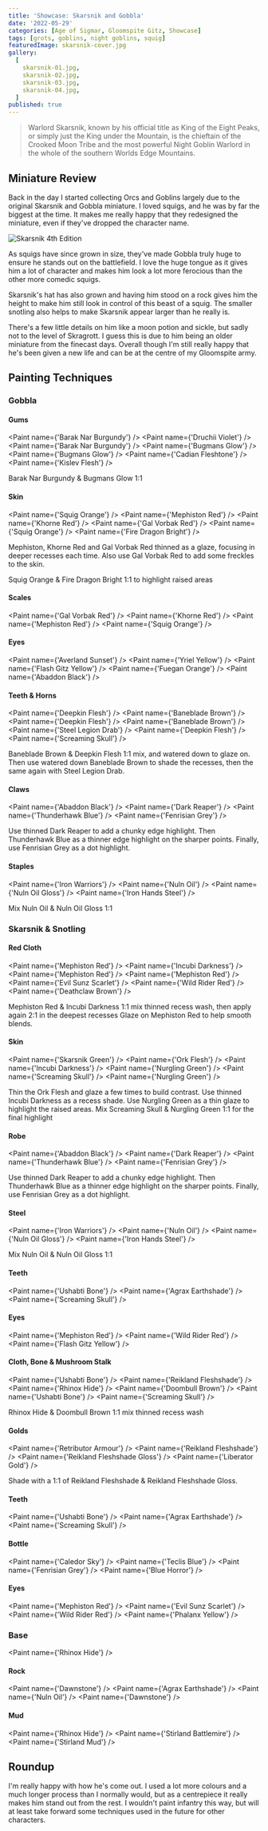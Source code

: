 ```yaml
---
title: 'Showcase: Skarsnik and Gobbla'
date: '2022-05-29'
categories: [Age of Sigmar, Gloomspite Gitz, Showcase]
tags: [grots, goblins, night goblins, squig]
featuredImage: skarsnik-cover.jpg
gallery:
  [
    skarsnik-01.jpg,
    skarsnik-02.jpg,
    skarsnik-03.jpg,
    skarsnik-04.jpg,
  ]
published: true
---
```


> Warlord Skarsnik, known by his official title as King of the Eight Peaks, or simply just the King under the Mountain,
> is the chieftain of the Crooked Moon Tribe and the most powerful Night Goblin Warlord in the whole of the southern
> Worlds Edge Mountains.

## Miniature Review

Back in the day I started collecting Orcs and Goblins largely due to the original Skarsnik and Gobbla miniature.
I loved squigs, and he was by far the biggest at the time. It makes me really happy that they redesigned the miniature,
even if they've dropped the character name.

![Skarsnik 4th Edition](./skarsnik-4th-ed.jpg)

As squigs have since grown in size, they've made Gobbla truly huge to ensure he stands out on the battlefield. I love
the huge tongue as it gives him a lot of character and makes him look a lot more ferocious than the other more comedic
squigs.

Skarsnik's hat has also grown and having him stood on a rock gives him the height to make him still look in
control of this beast of a squig. The smaller snotling also helps to make Skarsnik appear larger than he really is.

There's a few little details on him like a moon potion and sickle, but sadly not to the level of Skragrott. I guess
this is due to him being an older miniature from the finecast days. Overall though I'm still really happy that he's been
given a new life and can be at the centre of my Gloomspite army.

## Painting Techniques

### Gobbla

#### Gums
<Paint name={'Barak Nar Burgundy'} />
<Paint name={'Druchii Violet'} />
<Paint name={'Barak Nar Burgundy'} />
<Paint name={'Bugmans Glow'} />
<Paint name={'Bugmans Glow'} />
<Paint name={'Cadian Fleshtone'} />
<Paint name={'Kislev Flesh'} />

Barak Nar Burgundy & Bugmans Glow 1:1

#### Skin
<Paint name={'Squig Orange'} />
<Paint name={'Mephiston Red'} />
<Paint name={'Khorne Red'} />
<Paint name={'Gal Vorbak Red'} />
<Paint name={'Squig Orange'} />
<Paint name={'Fire Dragon Bright'} />

Mephiston, Khorne Red and Gal Vorbak Red thinned as a glaze, focusing in deeper recesses each time.
Also use Gal Vorbak Red to add some freckles to the skin.

Squig Orange & Fire Dragon Bright 1:1 to highlight raised areas

#### Scales
<Paint name={'Gal Vorbak Red'} />
<Paint name={'Khorne Red'} />
<Paint name={'Mephiston Red'} />
<Paint name={'Squig Orange'} />

#### Eyes
<Paint name={'Averland Sunset'} />
<Paint name={'Yriel Yellow'} />
<Paint name={'Flash Gitz Yellow'} />
<Paint name={'Fuegan Orange'} />
<Paint name={'Abaddon Black'} />

#### Teeth & Horns
<Paint name={'Deepkin Flesh'} />
<Paint name={'Baneblade Brown'} />
<Paint name={'Deepkin Flesh'} />
<Paint name={'Baneblade Brown'} />
<Paint name={'Steel Legion Drab'} />
<Paint name={'Deepkin Flesh'} />
<Paint name={'Screaming Skull'} />

Baneblade Brown & Deepkin Flesh 1:1 mix, and watered down to glaze on.
Then use watered down Baneblade Brown to shade the recesses, then the same again with Steel Legion Drab.

#### Claws
<Paint name={'Abaddon Black'} />
<Paint name={'Dark Reaper'} />
<Paint name={'Thunderhawk Blue'} />
<Paint name={'Fenrisian Grey'} />

Use thinned Dark Reaper to add a chunky edge highlight.
Then Thunderhawk Blue as a thinner edge highlight on the sharper points.
Finally, use Fenrisian Grey as a dot highlight.

#### Staples
<Paint name={'Iron Warriors'} />
<Paint name={'Nuln Oil'} />
<Paint name={'Nuln Oil Gloss'} />
<Paint name={'Iron Hands Steel'} />

Mix Nuln Oil & Nuln Oil Gloss 1:1

### Skarsnik & Snotling

#### Red Cloth
<Paint name={'Mephiston Red'} />
<Paint name={'Incubi Darkness'} />
<Paint name={'Mephiston Red'} />
<Paint name={'Mephiston Red'} />
<Paint name={'Evil Sunz Scarlet'} />
<Paint name={'Wild Rider Red'} />
<Paint name={'Deathclaw Brown'} />

Mephiston Red & Incubi Darkness 1:1 mix thinned recess wash, then apply again 2:1 in the deepest recesses
Glaze on Mephiston Red to help smooth blends.

#### Skin
<Paint name={'Skarsnik Green'} />
<Paint name={'Ork Flesh'} />
<Paint name={'Incubi Darkness'} />
<Paint name={'Nurgling Green'} />
<Paint name={'Screaming Skull'} />
<Paint name={'Nurgling Green'} />

Thin the Ork Flesh and glaze a few times to build contrast. Use thinned Incubi Darkness as a recess shade.
Use Nurgling Green as a thin glaze to highlight the raised areas.
Mix Screaming Skull & Nurgling Green 1:1 for the final highlight

#### Robe
<Paint name={'Abaddon Black'} />
<Paint name={'Dark Reaper'} />
<Paint name={'Thunderhawk Blue'} />
<Paint name={'Fenrisian Grey'} />

Use thinned Dark Reaper to add a chunky edge highlight.
Then Thunderhawk Blue as a thinner edge highlight on the sharper points.
Finally, use Fenrisian Grey as a dot highlight.

#### Steel
<Paint name={'Iron Warriors'} />
<Paint name={'Nuln Oil'} />
<Paint name={'Nuln Oil Gloss'} />
<Paint name={'Iron Hands Steel'} />

Mix Nuln Oil & Nuln Oil Gloss 1:1

#### Teeth
<Paint name={'Ushabti Bone'} />
<Paint name={'Agrax Earthshade'} />
<Paint name={'Screaming Skull'} />

#### Eyes
<Paint name={'Mephiston Red'} />
<Paint name={'Wild Rider Red'} />
<Paint name={'Flash Gitz Yellow'} />

#### Cloth, Bone & Mushroom Stalk
<Paint name={'Ushabti Bone'} />
<Paint name={'Reikland Fleshshade'} />
<Paint name={'Rhinox Hide'} />
<Paint name={'Doombull Brown'} />
<Paint name={'Ushabti Bone'} />
<Paint name={'Screaming Skull'} />

Rhinox Hide & Doombull Brown 1:1 mix thinned recess wash

#### Golds
<Paint name={'Retributor Armour'} />
<Paint name={'Reikland Fleshshade'} />
<Paint name={'Reikland Fleshshade Gloss'} />
<Paint name={'Liberator Gold'} />

Shade with a 1:1 of Reikland Fleshshade & Reikland Fleshshade Gloss.

#### Teeth
<Paint name={'Ushabti Bone'} />
<Paint name={'Agrax Earthshade'} />
<Paint name={'Screaming Skull'} />

#### Bottle
<Paint name={'Caledor Sky'} />
<Paint name={'Teclis Blue'} />
<Paint name={'Fenrisian Grey'} />
<Paint name={'Blue Horror'} />

#### Eyes
<Paint name={'Mephiston Red'} />
<Paint name={'Evil Sunz Scarlet'} />
<Paint name={'Wild Rider Red'} />
<Paint name={'Phalanx Yellow'} />

### Base
<Paint name={'Rhinox Hide'} />

#### Rock
<Paint name={'Dawnstone'} />
<Paint name={'Agrax Earthshade'} />
<Paint name={'Nuln Oil'} />
<Paint name={'Dawnstone'} />

#### Mud
<Paint name={'Rhinox Hide'} />
<Paint name={'Stirland Battlemire'} />
<Paint name={'Stirland Mud'} />

## Roundup

I'm really happy with how he's come out. I used a lot more colours and a much longer process than I normally would,
but as a centrepiece it really makes him stand out from the rest. I wouldn't paint infantry this way, but will at least
take forward some techniques used in the future for other characters.
